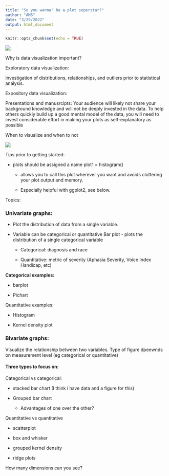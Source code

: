 ```yaml
---
title: "So you wanna' be a plot superstar?"
author: "AMS"
date: "3/29/2022"
output: html_document
---
```


```r
knitr::opts_chunk$set(echo = TRUE)
```

![](C:/Users/alexa/AppData/Local/RStudio/tmp/paste-51C5AF22.png)

Why is data visualization important?

Exploratory data visualization:

Investigation of distributions, relationships, and outliers prior to statistical analysis.

Expository data visualization:

Presentations and manusrcipts: Your audience will likely not share your background knowledge and will not be deeply invested in the data. To help others quickly build up a good mental model of the data, you will need to invest considerable effort in making your plots as self-explanatory as possible

When to visualize and when to not

![](C:/Users/alexa/AppData/Local/RStudio/tmp/paste-54F480FB.png)

Tips prior to getting started:

-   plots should be assigned a name plot1 = histogram()

    -   allows you to call this plot wherever you want and avoids cluttering your plot output and memory.

    -   Especially helpful with ggplot2, see below.

Topics:

### Univariate graphs:

-   Plot the distribution of data from a single variable.

-   Variable can be categorical or quantitative Bar plot - plots the distribution of a single categorical variable

    -   Categorical: diagnosis and race

    -   Quantitative: metric of severity (Aphasia Severity, Voice Index Handicap, etc)

**Categorical examples:**

-   barplot

-   Pichart

Quantitative examples:

-   Histogram

-   Kernel density plot

### Bivariate graphs:

Visualize the relationship between two variables. Type of figure dpeewnds on measurement level (eg categorical or quantitative)

#### Three types to focus on:

Categorical vs categorical:

-   stacked bar chart (I think i have data and a figure for this)

-   Grouped bar chart

    -   Advantages of one over the other?

Quantitative vs quantitative

-   scatterplot

-   box and whisker

-   grouped kernel density

-   ridge plots

How many dimensions can you see?
